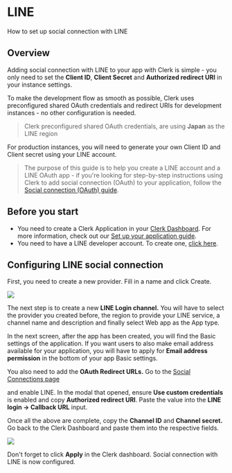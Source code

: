 # LINE

How to set up social connection with LINE

## Overview

Adding social connection with LINE to your app with Clerk is simple - you only need to set the **Client ID**, **Client Secret** and **Authorized redirect URI** in your instance settings.

To make the development flow as smooth as possible, Clerk uses  preconfigured shared OAuth credentials and redirect URIs for development instances - no other configuration is needed.

> Clerk preconfigured shared OAuth credentials, are using **Japan** as the LINE region

For production instances, you will need to generate your own Client ID and Client secret using your LINE account.

> The purpose of this guide is to help you create a LINE account and a LINE  OAuth app - if you're looking for step-by-step instructions using Clerk  to add social connection (OAuth) to your application, follow the [Social connection (OAuth) guide](https://clerk.com/docs/authentication/social-connections-oauth).

## Before you start

- You need to create a Clerk Application in your [Clerk Dashboard](https://dashboard.clerk.dev/). For more information, check out our [Set up your application guide](https://clerk.com/docs/authentication/set-up-your-application).
- You need to have a LINE developer account. To create one, [click here](https://developers.line.biz/en/).

## Configuring LINE social connection

First, you need to create a new provider. Fill in a name and click Create.

![](./line/3ad738aa92914c9e778ee4cd861ed0cf5cf34d03-1909x779.png)

The next step is to create a new **LINE Login channel.** You will have to select the provider you created before, the region to  provide your LINE service, a channel name and description and finally  select Web app as the App type.

In  the next screen, after the app has been created, you will find the Basic settings of the application. If you want users to also make email  address available for your application, you will have to apply for **Email address permission**  in the bottom of your app Basic settings.

You also need to add the **OAuth Redirect URLs.** Go to the [Social Connections page](https://dashboard.clerk.dev/last-active?path=authentication/social)

and enable LINE. In the modal that opened, ensure **Use custom credentials** is enabled and copy **Authorized redirect URI**. Paste the value into the **LINE login -> Callback URL** input.

Once all the above are complete, copy the **Channel ID** and **Channel secret.** Go back to the Clerk Dashboard and paste them into the respective fields.

![](./line/fcec2741d1d9210fd18ab94415e50253ef7eb77f-1908x782.png)

Don't forget to click **Apply** in the Clerk dashboard. Social connection with LINE is now configured.

